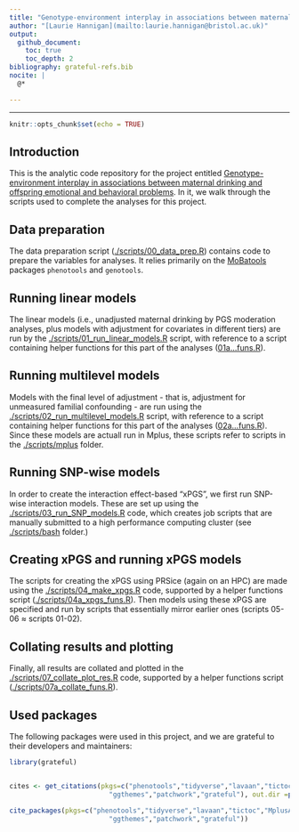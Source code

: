 ```yaml
---
title: "Genotype-environment interplay in associations between maternal drinking and offspring emotional and behavioral problems: analysis code"
author: "[Laurie Hannigan](mailto:laurie.hannigan@bristol.ac.uk)"
output: 
  github_document:
    toc: true
    toc_depth: 2
bibliography: grateful-refs.bib
nocite: |
  @*

---
```

***


```r
knitr::opts_chunk$set(echo = TRUE)
```

## Introduction

This is the analytic code repository for the project entitled [Genotype-environment interplay in associations between maternal drinking and offspring emotional and behavioral problems](add_preprint_link). In it, we walk through the scripts used to complete the analyses for this project. 

## Data preparation

The data preparation script ([./scripts/00_data_prep.R](https://github.com/psychgen/mdrink-gxe/blob/master/scripts/00_data_prep.R)) contains code to prepare the variables for analyses. It relies primarily on the [MoBatools](add link) packages `phenotools` and  `genotools`. 

## Running linear models

The linear models (i.e., unadjusted maternal drinking by PGS moderation analyses, plus models with adjustment for covariates in different tiers) are run by the  [./scripts/01_run_linear_models.R](https://github.com/psychgen/mdrink-gxe/blob/master/scripts/01_run_linear_models.R) script, with reference to a script containing helper functions for this part of the analyses ([01a...funs.R](https://github.com/psychgen/mdrink-gxe/blob/master/scripts/01_linear_model_funs.R)).

## Running multilevel models

Models with the final level of adjustment - that is, adjustment for unmeasured familial confounding - are run using the  [./scripts/02_run_multilevel_models.R](https://github.com/psychgen/mdrink-gxe/blob/master/scripts/02_run_multilevel_models.R) script, with reference to a script containing helper functions for this part of the analyses ([02a...funs.R](https://github.com/psychgen/mdrink-gxe/blob/master/scripts/02a_multilevel_model_funs.R)). Since these models are actuall run in Mplus, these scripts refer to scripts in the [./scripts/mplus](https://github.com/psychgen/mdrink-gxe/blob/master/scripts/mplus) folder.

## Running SNP-wise models

In order to create the interaction effect-based "xPGS", we first run SNP-wise interaction models. These are set up using the [./scripts/03_run_SNP_models.R](https://github.com/psychgen/mdrink-gxe/blob/master/scripts/03_run_SNP_models.R) code, which creates job scripts that are manually submitted to a high performance computing cluster (see [./scripts/bash](https://github.com/psychgen/mdrink-gxe/blob/master/scripts/bash) folder.)

## Creating xPGS and running xPGS models

The scripts for creating the xPGS using PRSice (again on an HPC) are made using the [./scripts/04_make_xpgs.R](https://github.com/psychgen/mdrink-gxe/blob/master/scripts/04_make_xpgs.R) code, supported by a helper functions script ([./scripts/04a_xpgs_funs.R](https://github.com/psychgen/mdrink-gxe/blob/master/scripts/04a_xpgs_funs.R)). Then models using these xPGS are specified and run by scripts that essentially mirror earlier ones (scripts 05-06 ≈ scripts 01-02).

## Collating results and plotting

Finally, all results are collated and plotted in the [./scripts/07_collate_plot_res.R](https://github.com/psychgen/mdrink-gxe/blob/master/scripts/07_collate_plot_res.R) code, supported by a helper functions script ([./scripts/07a_collate_funs.R](https://github.com/psychgen/mdrink-gxe/blob/master/scripts/07a_collate_funs.R)).

## Used packages

The following packages were used in this project, and we are grateful to their developers and maintainers:


```r
library(grateful)


cites <- get_citations(pkgs=c("phenotools","tidyverse","lavaan","tictoc","MplusAutomation",
                         "ggthemes","patchwork","grateful"), out.dir =paste0(getwd(),"/reports"))

cite_packages(pkgs=c("phenotools","tidyverse","lavaan","tictoc","MplusAutomation",
                         "ggthemes","patchwork","grateful"))
```

